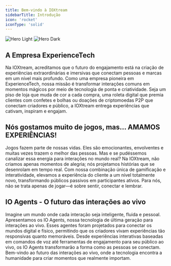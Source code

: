 ```yaml
---
title: Bem-vindo à IOXtream
sidebarTitle: Introdução
icon: 'rocket'
iconType: 'solid'
---
```


<img
  className="block dark:hidden"
  src="/images/get-started/xpaper_white.png"
  alt="Hero Light"
/>
<img
  className="hidden dark:block"
  src="/images/get-started/xpaper_dark.png"
  alt="Hero Dark"
/>

## A Empresa ExperienceTech

Na IOXtream, acreditamos que o futuro do engajamento está na criação de experiências extraordinárias e imersivas que conectam pessoas e marcas em um nível mais profundo. Como uma empresa pioneira em ExperienceTech, nossa missão é transformar interações comuns em momentos mágicos por meio de tecnologia de ponta e criatividade. Seja um piso de loja que muda de cor a cada compra, uma roleta digital que premia clientes com confetes e bolhas ou doações de criptomoedas P2P que conectam criadores e público, a IOXtream entrega experiências que cativam, inspiram e engajam.

## Nós gostamos muito de jogos, mas… AMAMOS EXPERIÊNCIAS!

Jogos fazem parte de nossas vidas. Eles são emocionantes, envolventes e muitas vezes trazem o melhor das pessoas. Mas e se pudéssemos canalizar essa energia para interações no mundo real? Na IOXtream, não criamos apenas momentos de alegria; nós projetamos histórias que se desenrolam em tempo real. Com nossa combinação única de gamificação e interatividade, elevamos a experiência do cliente a um nível totalmente novo, transformando públicos passivos em participantes ativos. Para nós, não se trata apenas de jogar—é sobre sentir, conectar e lembrar.

## IO Agents - O futuro das interações ao vivo

Imagine um mundo onde cada interação seja inteligente, fluida e pessoal. Apresentamos os IO Agents, nossa tecnologia de última geração para interações ao vivo. Esses agentes foram projetados para conectar os mundos digital e físico, permitindo que os criadores vivam experiências tão responsivas quanto memoráveis. Desde experiências interativas baseadas em comandos de voz até ferramentas de engajamento para seu público ao vivo, os IO Agents transformarão a forma como as pessoas se conectam. Bem-vindo ao futuro das interações ao vivo, onde a tecnologia encontra a humanidade para criar momentos que realmente importam.
